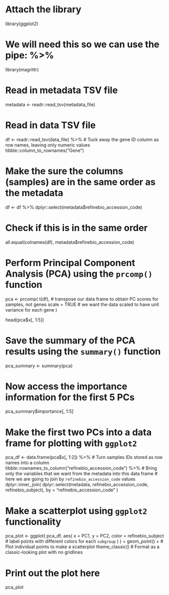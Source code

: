 # Attach the library
library(ggplot2)

# We will need this so we can use the pipe: %>%
library(magrittr)

# Read in metadata TSV file
metadata <- readr::read_tsv(metadata_file)


# Read in data TSV file
df <- readr::read_tsv(data_file) %>%
  # Tuck away the gene ID column as row names, leaving only numeric values
  tibble::column_to_rownames("Gene")
  
  
# Make the sure the columns (samples) are in the same order as the metadata
df <- df %>%
  dplyr::select(metadata$refinebio_accession_code)

# Check if this is in the same order
all.equal(colnames(df), metadata$refinebio_accession_code)

# Perform Principal Component Analysis (PCA) using the `prcomp()` function
pca <- prcomp(
  t(df), # transpose our data frame to obtain PC scores for samples, not genes
  scale = TRUE # we want the data scaled to have unit variance for each gene
)

head(pca$x[, 1:5])

# Save the summary of the PCA results using the `summary()` function
pca_summary <- summary(pca)

# Now access the importance information for the first 5 PCs
pca_summary$importance[, 1:5]


# Make the first two PCs into a data frame for plotting with `ggplot2`
pca_df <- data.frame(pca$x[, 1:2]) %>%
  # Turn samples IDs stored as row names into a column
  tibble::rownames_to_column("refinebio_accession_code") %>%
  # Bring only the variables that we want from the metadata into this data frame
  # here we are going to join by `refinebio_accession_code` values
  dplyr::inner_join(
    dplyr::select(metadata, refinebio_accession_code, refinebio_subject),
    by = "refinebio_accession_code"
  )
  
  
# Make a scatterplot using `ggplot2` functionality
pca_plot <- ggplot(
  pca_df,
  aes(
    x = PC1,
    y = PC2,
    color = refinebio_subject # label points with different colors for each `subgroup`
  )
) +
  geom_point() + # Plot individual points to make a scatterplot
  theme_classic() # Format as a classic-looking plot with no gridlines

# Print out the plot here
pca_plot
  
